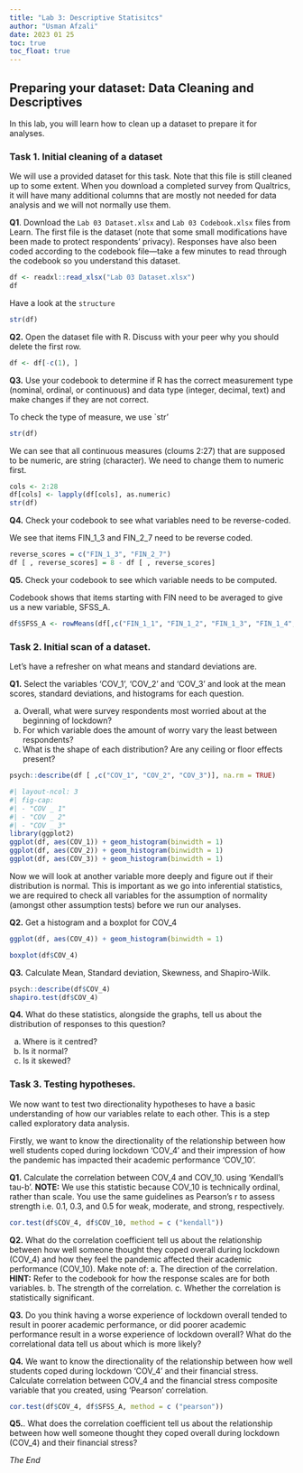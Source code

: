 ```yaml
---
title: "Lab 3: Descriptive Statisitcs"
author: "Usman Afzali"
date: 2023 01 25
toc: true
toc_float: true
---
```


## Preparing your dataset: Data Cleaning and Descriptives

In this lab, you will learn how to clean up a dataset to prepare it for analyses.

### Task 1. Initial cleaning of a dataset

We will use a provided dataset for this task. Note that this file is still cleaned up to some extent. When you download a completed survey from Qualtrics, it will have many additional columns that are mostly not needed for data analysis and we will not normally use them.

**Q1**. Download the `Lab 03 Dataset.xlsx` and `Lab 03 Codebook.xlsx` files from Learn. The first file is the dataset (note that some small modifications have been made to protect respondents' privacy). Responses have also been coded according to the codebook file---take a few minutes to read through the codebook so you understand this dataset.

```r
df <- readxl::read_xlsx("Lab 03 Dataset.xlsx")
df
```

Have a look at the `structure`

```r
str(df)
```

**Q2.** Open the dataset file with R. Discuss with your peer why you should delete the first row.

```r
df <- df[-c(1), ]
```

**Q3.** Use your codebook to determine if R has the correct measurement type (nominal, ordinal, or continuous) and data type (integer, decimal, text) and make changes if they are not correct.

To check the type of measure, we use \`str'

```r
str(df)
```

We can see that all continuous measures (cloums 2:27) that are supposed to be numeric, are string (character). We need to change them to numeric first.

```r
cols <- 2:28
df[cols] <- lapply(df[cols], as.numeric)
str(df)
```

**Q4.** Check your codebook to see what variables need to be reverse-coded.

We see that items FIN_1\_3 and FIN_2\_7 need to be reverse coded.

```r
reverse_scores = c("FIN_1_3", "FIN_2_7")
df [ , reverse_scores] = 8 - df [ , reverse_scores]
```

**Q5.** Check your codebook to see which variable needs to be computed.

Codebook shows that items starting with FIN need to be averaged to give us a new variable, SFSS_A.

```r
df$SFSS_A <- rowMeans(df[,c("FIN_1_1", "FIN_1_2", "FIN_1_3", "FIN_1_4", "FIN_1_5", "FIN_1_6", "FIN_1_7", "FIN_1_8", "FIN_2_1", "FIN_2_2", "FIN_2_3", "FIN_2_4", "FIN_2_5", "FIN_2_6", "FIN_2_7")], na.rm = TRUE)
```

### Task 2. Initial scan of a dataset.

Let's have a refresher on what means and standard deviations are.

**Q1.** Select the variables 'COV_1', 'COV_2' and 'COV_3' and look at the mean scores, standard deviations, and histograms for each question.

a.  Overall, what were survey respondents most worried about at the beginning of lockdown?
b.  For which variable does the amount of worry vary the least between respondents?
c.  What is the shape of each distribution? Are any ceiling or floor effects present?

```r
psych::describe(df [ ,c("COV_1", "COV_2", "COV_3")], na.rm = TRUE)
```

```r
#| layout-ncol: 3
#| fig-cap: 
#| - "COV _ 1"
#| - "COV _ 2"
#| - "COV _ 3"
library(ggplot2)
ggplot(df, aes(COV_1)) + geom_histogram(binwidth = 1)
ggplot(df, aes(COV_2)) + geom_histogram(binwidth = 1)
ggplot(df, aes(COV_3)) + geom_histogram(binwidth = 1)
```

Now we will look at another variable more deeply and figure out if their distribution is normal. This is important as we go into inferential statistics, we are required to check all variables for the assumption of normality (amongst other assumption tests) before we run our analyses.

**Q2.** Get a histogram and a boxplot for COV_4

```r
ggplot(df, aes(COV_4)) + geom_histogram(binwidth = 1)
```

```r
boxplot(df$COV_4)
```

**Q3.** Calculate Mean, Standard deviation, Skewness, and Shapiro-Wilk.

```r
psych::describe(df$COV_4)
shapiro.test(df$COV_4)
```

**Q4.** What do these statistics, alongside the graphs, tell us about the distribution of responses to this question?

a.  Where is it centred?
b.  Is it normal?
c.  Is it skewed?

### Task 3. Testing hypotheses.

We now want to test two directionality hypotheses to have a basic understanding of how our variables relate to each other. This is a step called exploratory data analysis.

Firstly, we want to know the directionality of the relationship between how well students coped during lockdown 'COV_4' and their impression of how the pandemic has impacted their academic performance 'COV_10'.

**Q1.** Calculate the correlation between COV_4 and COV_10. using 'Kendall's tau-b'. **NOTE:** We use this statistic because COV_10 is technically ordinal, rather than scale. You use the same guidelines as Pearson's r to assess strength i.e. 0.1, 0.3, and 0.5 for weak, moderate, and strong, respectively.

```r
cor.test(df$COV_4, df$COV_10, method = c ("kendall"))
```

**Q2.** What do the correlation coefficient tell us about the relationship between how well someone thought they coped overall during lockdown (COV_4) and how they feel the pandemic affected their academic performance (COV_10). Make note of: a. The direction of the correlation. **HINT:** Refer to the codebook for how the response scales are for both variables. b. The strength of the correlation. c. Whether the correlation is statistically significant.

**Q3.** Do you think having a worse experience of lockdown overall tended to result in poorer academic performance, or did poorer academic performance result in a worse experience of lockdown overall? What do the correlational data tell us about which is more likely?

**Q4.** We want to know the directionality of the relationship between how well students coped during lockdown 'COV_4' and their financial stress. Calculate correlation between COV_4 and the financial stress composite variable that you created, using 'Pearson' correlation.

```r
cor.test(df$COV_4, df$SFSS_A, method = c ("pearson"))
```

**Q5.**. What does the correlation coefficient tell us about the relationship between how well someone thought they coped overall during lockdown (COV_4) and their financial stress?

*The End*
